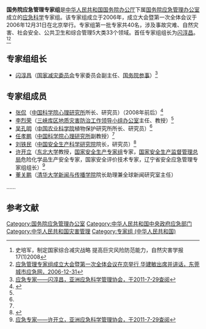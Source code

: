 '''国务院应急管理专家组'''是[[中华人民共和国国务院|中华人民共和国国务院]][[国务院办公厅|办公厅]]下属[[国务院应急管理办公室|国务院应急管理办公室]]成立的[[应急科学|应急科学]]专家组。该专家组成立于2006年，成立大会暨第一次全体会议于2006年12月31日在北京举行。专家组第一批专家共40名，涉及事故灾难、自然灾害、社会安全、公共卫生和综合管理5大类33个领域。首任专家组组长为[[闪淳昌|闪淳昌]]。<ref>史培军，制定国家综合减灾战略 提高巨灾风险防范能力，自然灾害学报17(1)2008</ref><ref>[http://www.dgemo.gov.cn/Article/ShowInfo.asp?ID=16345 应急管理专家组成立大会暨第一次全体会议在京举行 华建敏出席并讲话，东莞城市应急网，2006-12-31]{{dead link|date=2017年12月 |bot=InternetArchiveBot |fix-attempted=yes }}</ref>

==专家组组长==
*[[闪淳昌|闪淳昌]]（[[国家减灾委员会|国家减灾委员会]]专家委员会副主任、[[国务院参事|国务院参事]]）<ref>[http://www.aesma-ngo.org/aesma_newsDetail.php?catalog=55&id=1970 应急专家——闪淳昌，亚洲应急科学管理协会，于2011-7-29查阅]{{dead link|date=2017年12月 |bot=InternetArchiveBot |fix-attempted=yes }}</ref>

==专家组成员==
*[[张侃|张侃]]（[[中国科学院心理研究所|中国科学院心理研究所]]所长、研究员）（2008年前后）<ref name=lnrb>{{cite web |url=http://lnb.gansudaily.com.cn/system/2008/09/01/010823618.shtml |title=国务院应急管理专家组深入陇南市考察指导工作，陇南日报，2008年9月1日 |publisher=Lnb.gansudaily.com.cn |date= |accessdate=2014-08-10 |archive-date=2016-03-04 |archive-url=https://web.archive.org/web/20160304133449/http://lnb.gansudaily.com.cn/system/2008/09/01/010823618.shtml |dead-url=no }}</ref>
*[[李烈荣|李烈荣]]（[[三峡库区地质灾害防治工作领导小组办公室|三峡库区地质灾害防治工作领导小组办公室]]主任、教授）<ref name=lnrb/>
*[[吴孔明|吴孔明]]（[[中国农业科学院|中国农业科学院]]植物保护研究所所长、研究员）<ref name=lnrb/>
*[[任孝鹏|任孝鹏]]（[[中国科学院心理研究所|中国科学院心理研究所]]副教授）<ref name=lnrb/>
*[[刘铁民|刘铁民]]（[[中国安全生产科学研究院|中国安全生产科学研究院]]院长，研究员）<ref>{{Cite web |url=http://www.aesma-ngo.org/aesma_newsDetail.php?catalog=55&id=1226 |title=应急专家——刘铁民，亚洲应急科学管理协会，于2011-7-29查阅 |accessdate=2011-07-28 |archive-date=2011-01-10 |archive-url=https://web.archive.org/web/20110110191447/http://www.aesma-ngo.org/aesma_newsDetail.php?catalog=55&id=1226 |dead-url=yes }}</ref>
*[[许开立|许开立]]（[[东北大学|东北大学]]教授，[[国家安全生产专家组|国家安全生产专家组]]专家，[[国家安全生产监督管理总局|国家安全生产监督管理总局]]危险化学品生产安全专家，国家安全评价技术专家，辽宁省安全应急管理专家组组长）<ref>[http://www.aesma-ngo.org/aesma_newsDetail.php?catalog=55&id=1931 应急专家——许开立，亚洲应急科学管理协会，于2011-7-29查阅]{{dead link|date=2017年12月 |bot=InternetArchiveBot |fix-attempted=yes }}</ref>
*[[董关鹏|董关鹏]]（[[清华大学新闻与传播学院|清华大学新闻与传播学院]]院长助理兼全球新闻研究室主任）
……

== 参考文献 ==
{{Reflist|30em}}

[[Category:国务院应急管理办公室|Category:国务院应急管理办公室]]
[[Category:中华人民共和国中央政府应急部门|Category:中华人民共和国中央政府应急部门]]
[[Category:中华人民共和国灾害管理|Category:中华人民共和国灾害管理]]
[[Category:专家组_(中华人民共和国)|Category:专家组 (中华人民共和国)]]